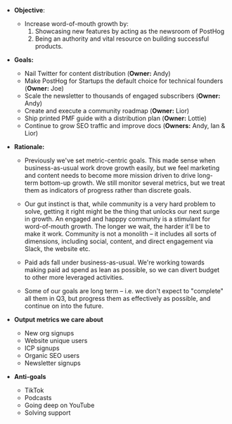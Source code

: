 * **Objective**:
    * Increase word-of-mouth growth by:
      1. Showcasing new features by acting as the newsroom of PostHog
      2. Being an authority and vital resource on building successful products.

* **Goals:**
    * Nail Twitter for content distribution (**Owner:** Andy)
    * Make PostHog for Startups the default choice for technical founders (**Owner:** Joe)
    * Scale the newsletter to thousands of engaged subscribers (**Owner:** Andy)
    * Create and execute a community roadmap (**Owner:** Lior)
    * Ship printed PMF guide with a distribution plan (**Owner:** Lottie)
    * Continue to grow SEO traffic and improve docs (**Owners:** Andy, Ian & Lior)

* **Rationale:**
    * Previously we've set metric-centric goals. This made sense when business-as-usual work drove growth easily, but we feel marketing and content needs to become more mission driven to drive long-term bottom-up growth. We still monitor several metrics, but we treat them as indicators of progress rather than discrete goals.

    * Our gut instinct is that, while community is a very hard problem to solve, getting it right might be the thing that unlocks our next surge in growth. An engaged and happpy community is a stimulant for word-of-mouth growth. The longer we wait, the harder it'll be to make it work. Community is not a monolith – it includes all sorts of dimensions, including social, content, and direct engagement via Slack, the website etc.

    * Paid ads fall under business-as-usual. We're working towards making paid ad spend as lean as possible, so we can divert budget to other more leveraged activities.

    * Some of our goals are long term – i.e. we don't expect to "complete" all them in Q3, but progress them as effectively as possible, and continue on into the future.

* **Output metrics we care about**
    * New org signups
    * Website unique users
    * ICP signups
    * Organic SEO users
    * Newsletter signups 

* **Anti-goals** 
    * TikTok
    * Podcasts
    * Going deep on YouTube
    * Solving support
